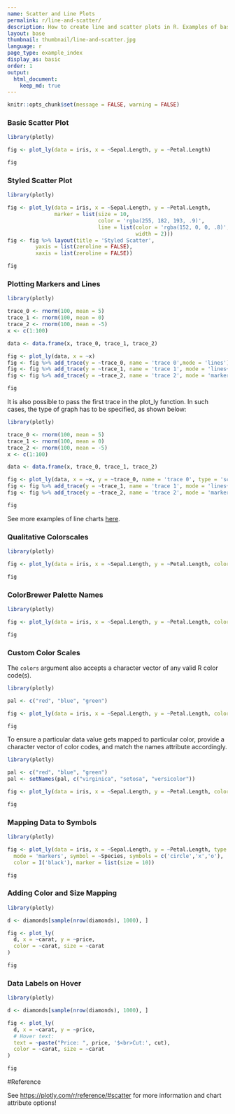 ```yaml
---
name: Scatter and Line Plots
permalink: r/line-and-scatter/
description: How to create line and scatter plots in R. Examples of basic and advanced scatter plots, time series line plots, colored charts, and density plots.
layout: base
thumbnail: thumbnail/line-and-scatter.jpg
language: r
page_type: example_index
display_as: basic
order: 1
output:
  html_document:
    keep_md: true
---
```


```r
knitr::opts_chunk$set(message = FALSE, warning = FALSE)
```
### Basic Scatter Plot

```r
library(plotly)

fig <- plot_ly(data = iris, x = ~Sepal.Length, y = ~Petal.Length)

fig
```

### Styled Scatter Plot

```r
library(plotly)

fig <- plot_ly(data = iris, x = ~Sepal.Length, y = ~Petal.Length,
               marker = list(size = 10,
                             color = 'rgba(255, 182, 193, .9)',
                             line = list(color = 'rgba(152, 0, 0, .8)',
                                         width = 2)))
fig <- fig %>% layout(title = 'Styled Scatter',
         yaxis = list(zeroline = FALSE),
         xaxis = list(zeroline = FALSE))

fig
```

### Plotting Markers and Lines

```r
library(plotly)

trace_0 <- rnorm(100, mean = 5)
trace_1 <- rnorm(100, mean = 0)
trace_2 <- rnorm(100, mean = -5)
x <- c(1:100)

data <- data.frame(x, trace_0, trace_1, trace_2)

fig <- plot_ly(data, x = ~x)
fig <- fig %>% add_trace(y = ~trace_0, name = 'trace 0',mode = 'lines')
fig <- fig %>% add_trace(y = ~trace_1, name = 'trace 1', mode = 'lines+markers')
fig <- fig %>% add_trace(y = ~trace_2, name = 'trace 2', mode = 'markers')

fig
```

It is also possible to pass the first trace in the plot_ly function. In such cases, the type of graph has to be specified, as shown below:

```r
library(plotly)

trace_0 <- rnorm(100, mean = 5)
trace_1 <- rnorm(100, mean = 0)
trace_2 <- rnorm(100, mean = -5)
x <- c(1:100)

data <- data.frame(x, trace_0, trace_1, trace_2)

fig <- plot_ly(data, x = ~x, y = ~trace_0, name = 'trace 0', type = 'scatter', mode = 'lines')
fig <- fig %>% add_trace(y = ~trace_1, name = 'trace 1', mode = 'lines+markers')
fig <- fig %>% add_trace(y = ~trace_2, name = 'trace 2', mode = 'markers')

fig
```

See more examples of line charts [here](https://plotly.com/r/line-charts/).

### Qualitative Colorscales

```r
library(plotly)

fig <- plot_ly(data = iris, x = ~Sepal.Length, y = ~Petal.Length, color = ~Species)

fig
```

### ColorBrewer Palette Names

```r
library(plotly)

fig <- plot_ly(data = iris, x = ~Sepal.Length, y = ~Petal.Length, color = ~Species, colors = "Set1")

fig
```

### Custom Color Scales

The `colors` argument also accepts a character vector of any valid R color code(s).

```r
library(plotly)

pal <- c("red", "blue", "green")

fig <- plot_ly(data = iris, x = ~Sepal.Length, y = ~Petal.Length, color = ~Species, colors = pal)

fig
```

To ensure a particular data value gets mapped to particular color, provide a character vector of color codes, and match the names attribute accordingly.

```r
library(plotly)

pal <- c("red", "blue", "green")
pal <- setNames(pal, c("virginica", "setosa", "versicolor"))

fig <- plot_ly(data = iris, x = ~Sepal.Length, y = ~Petal.Length, color = ~Species, colors = pal)

fig
```

### Mapping Data to Symbols

```r
library(plotly)

fig <- plot_ly(data = iris, x = ~Sepal.Length, y = ~Petal.Length, type = 'scatter',
  mode = 'markers', symbol = ~Species, symbols = c('circle','x','o'),
  color = I('black'), marker = list(size = 10))

fig
```

### Adding Color and Size Mapping

```r
library(plotly)

d <- diamonds[sample(nrow(diamonds), 1000), ]

fig <- plot_ly(
  d, x = ~carat, y = ~price,
  color = ~carat, size = ~carat
)

fig
```

### Data Labels on Hover

```r
library(plotly)

d <- diamonds[sample(nrow(diamonds), 1000), ]

fig <- plot_ly(
  d, x = ~carat, y = ~price,
  # Hover text:
  text = ~paste("Price: ", price, '$<br>Cut:', cut),
  color = ~carat, size = ~carat
)

fig
```

#Reference

See [https://plotly.com/r/reference/#scatter](https://plotly.com/r/reference/#scatter) for more information and chart attribute options!
